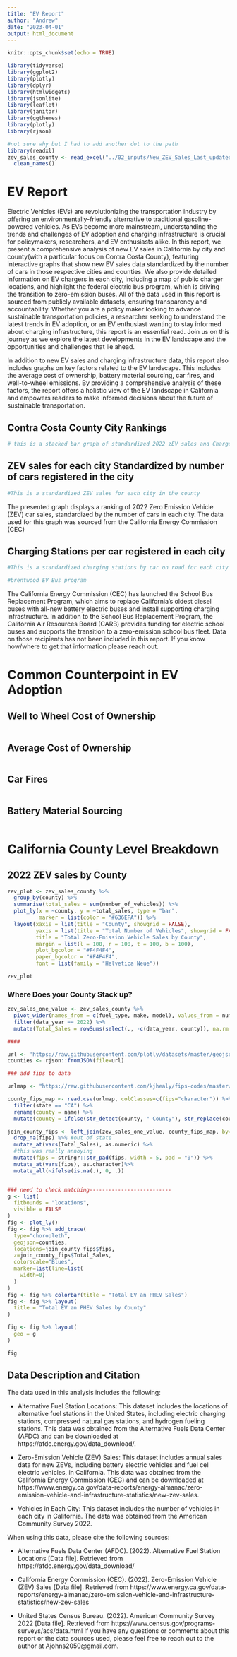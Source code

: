 ```yaml
---
title: "EV Report"
author: "Andrew"
date: "2023-04-01"
output: html_document
---
```


```r
knitr::opts_chunk$set(echo = TRUE)
```



```r

library(tidyverse)
library(ggplot2)
library(plotly)
library(dplyr)
library(htmlwidgets)
library(jsonlite)
library(leaflet)
library(janitor)
library(ggthemes)
library(plotly)
library(rjson)
```


```r
#not sure why but I had to add another dot to the path
library(readxl)
zev_sales_county <- read_excel("../02_inputs/New_ZEV_Sales_Last_updated_01-18-2023.xlsx", sheet = "County") %>% 
  clean_names()
```
# EV Report
Electric Vehicles (EVs) are revolutionizing the transportation industry by offering an environmentally-friendly alternative to traditional gasoline-powered vehicles. As EVs become more mainstream, understanding the trends and challenges of EV adoption and charging infrastructure is crucial for policymakers, researchers, and EV enthusiasts alike. In this report, we present a comprehensive analysis of new EV sales in California by city and county(with a particular focus on Contra Costa County), featuring interactive graphs that show new EV sales data standardized by the number of cars in those respective cities and counties. We also provide detailed information on EV chargers in each city, including a map of public charger locations, and highlight the federal electric bus program, which is driving the transition to zero-emission buses. All of the data used in this report is sourced from publicly available datasets, ensuring transparency and accountability. Whether you are a policy maker looking to advance sustainable transportation policies, a researcher seeking to understand the latest trends in EV adoption, or an EV enthusiast wanting to stay informed about charging infrastructure, this report is an essential read. Join us on this journey as we explore the latest developments in the EV landscape and the opportunities and challenges that lie ahead.

In addition to new EV sales and charging infrastructure data, this report also includes graphs on key factors related to the EV landscape. This includes the average cost of ownership, battery material sourcing, car fires, and well-to-wheel emissions. By providing a comprehensive analysis of these factors, the report offers a holistic view of the EV landscape in California and empowers readers to make informed decisions about the future of sustainable transportation.

## Contra Costa County City Rankings
```r
# this is a stacked bar graph of standardized 2022 zEV sales and Chargers per car on road, with bonus points given to brentwood for the bus program
```

## ZEV sales for each city Standardized by number of cars registered in the city
```r
#This is a standardized ZEV sales for each city in the county
```

The presented graph displays a ranking of 2022 Zero Emission Vehicle (ZEV) car sales, standardized by the number of cars in each city. The data used for this graph was sourced from the California Energy Commission (CEC)


## Charging Stations per car registered in each city
```r
#This is a standardized charging stations by car on road for each city in the county
```

```r
#brentwood EV Bus program
```
The California Energy Commission (CEC) has launched the School Bus Replacement Program, which aims to replace California's oldest diesel buses with all-new battery electric buses and install supporting charging infrastructure. 
In addition to the School Bus Replacement Program, the California Air Resources Board (CARB) provides funding for electric school buses and supports the transition to a zero-emission school bus fleet. Data on those recipients has not been included in this report. If you know how/where to get that information please reach out.

# Common Counterpoint in EV Adoption

## Well to Wheel Cost of Ownership
```r

```

## Average Cost of Ownership
```r

```


## Car Fires
```r

```

## Battery Material Sourcing
```r

```


# California County Level Breakdown

## 2022 ZEV sales by County
```r
zev_plot <- zev_sales_county %>%
  group_by(county) %>%
  summarise(total_sales = sum(number_of_vehicles)) %>%
  plot_ly(x = ~county, y = ~total_sales, type = "bar",
          marker = list(color = "#636EFA")) %>%
  layout(xaxis = list(title = "County", showgrid = FALSE),
         yaxis = list(title = "Total Number of Vehicles", showgrid = FALSE),
         title = "Total Zero-Emission Vehicle Sales by County",
         margin = list(l = 100, r = 100, t = 100, b = 100),
         plot_bgcolor = "#F4F4F4",
         paper_bgcolor = "#F4F4F4",
         font = list(family = "Helvetica Neue"))

zev_plot
```
### Where Does your County Stack up?

```r
zev_sales_one_value <- zev_sales_county %>% 
  pivot_wider(names_from = c(fuel_type, make, model), values_from = number_of_vehicles) %>% 
  filter(data_year == 2022) %>%
  mutate(Total_Sales = rowSums(select(., -c(data_year, county)), na.rm = TRUE))

####

url <- 'https://raw.githubusercontent.com/plotly/datasets/master/geojson-counties-fips.json'
counties <- rjson::fromJSON(file=url)

### add fips to data

urlmap <- "https://raw.githubusercontent.com/kjhealy/fips-codes/master/state_and_county_fips_master.csv"

county_fips_map <- read.csv(urlmap, colClasses=c(fips="character")) %>%
  filter(state == "CA") %>% 
  rename(county = name) %>% 
  mutate(county = ifelse(str_detect(county, " County"), str_replace(county, " County", ""), county))

join_county_fips <- left_join(zev_sales_one_value, county_fips_map, by= "county") %>% 
  drop_na(fips) %>% #out of state
  mutate_at(vars(Total_Sales), as.numeric) %>% 
  #this was really annoying 
  mutate(fips = stringr::str_pad(fips, width = 5, pad = "0")) %>% 
  mutate_at(vars(fips), as.character)%>% 
  mutate_all(~ifelse(is.na(.), 0, .))


### need to check matching--------------------------
g <- list(
  fitbounds = "locations",
  visible = FALSE
)
fig <- plot_ly()
fig <- fig %>% add_trace(
  type="choropleth",
  geojson=counties,
  locations=join_county_fips$fips,
  z=join_county_fips$Total_Sales,
  colorscale="Blues",
  marker=list(line=list(
    width=0)
  )
)
fig <- fig %>% colorbar(title = "Total EV an PHEV Sales")
fig <- fig %>% layout(
  title = "Total EV an PHEV Sales by County"
)

fig <- fig %>% layout(
  geo = g
)

fig
```
## Data Description and Citation

The data used in this analysis includes the following:

- Alternative Fuel Station Locations: This dataset includes the locations of alternative fuel stations in the United States, including electric charging stations, compressed natural gas stations, and hydrogen fueling stations. This data was obtained from the Alternative Fuels Data Center (AFDC) and can be downloaded at https://afdc.energy.gov/data_download/.

- Zero-Emission Vehicle (ZEV) Sales: This dataset includes annual sales data for new ZEVs, including battery electric vehicles and fuel cell electric vehicles, in California. This data was obtained from the California Energy Commission (CEC) and can be downloaded at https://www.energy.ca.gov/data-reports/energy-almanac/zero-emission-vehicle-and-infrastructure-statistics/new-zev-sales.

- Vehicles in Each City: This dataset includes the number of vehicles in each city in California. The data was obtained from the American Community Survey 2022.

When using this data, please cite the following sources:

- Alternative Fuels Data Center (AFDC). (2022). Alternative Fuel Station Locations [Data file]. Retrieved from https://afdc.energy.gov/data_download/

- California Energy Commission (CEC). (2022). Zero-Emission Vehicle (ZEV) Sales [Data file]. Retrieved from https://www.energy.ca.gov/data-reports/energy-almanac/zero-emission-vehicle-and-infrastructure-statistics/new-zev-sales

- United States Census Bureau. (2022). American Community Survey 2022 [Data file]. Retrieved from https://www.census.gov/programs-surveys/acs/data.html
If you have any questions or comments about this report or the data sources used, please feel free to reach out to the author at Ajohns2050@gmail.com.

